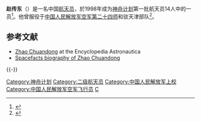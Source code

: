 {{NoteTA
|G1=Aero
}}
{{宇航员信息框
| 姓名          = 赵传东
| 照片          = 
| 标题          = 航天员
| 国籍          = {{PRC}}
| 出生日期      = 
| 出生地点      = {{PRC}}
| 之前职业      = 空军[[战斗机|战斗机]][[飞行员|飞行员]]
| 军阶          = [[File:PLAGF-0716-COL.png|30px]] [[中国人民解放军上校|中国人民解放军上校]]
| 选择          = 
| 太空时间      = 
| 任务          =
| 任务徽章      =
}}

'''赵传东'''（{{bd|20世纪|？||catIdx=Z赵}}）是一名中国[[航天员|航天员]]，於1998年成为[[神舟计划|神舟计划]]第一批航天员14人中的一员<ref>{{cite web |url = http://mil.cnwest.com/content/2008-09/25/content_1443534.htm |title=中国第8名航天员陈全首度曝光 来自巴山蜀水 |website=西部网 |language=zh-CN |access-date=2010-01-27 |archive-url=https://web.archive.org/web/20131203171118/http://mil.cnwest.com/content/2008-09/25/content_1443534.htm |archive-date=2013-12-03 |dead-url=yes }}</ref>。他曾服役于[[中国人民解放军空军第二十四师|中国人民解放军空军第二十四师]]和驻天津部队<ref>{{cite web |url = http://news.enorth.com.cn/system/2008/06/18/003414094.shtml |title=神舟七号待飞天 将实现中国航天员首次太空行走 |website=北方网 |language=zh-CN |access-date=2010-01-27 |archive-date=2017-08-31 |archive-url = https://web.archive.org/web/20170831133151/http://news.enorth.com.cn/system/2008/06/18/003414094.shtml |dead-url=no }}</ref>。

== 参考文献 ==
{{Reflist}}
{{ReflistH}}
* [http://www.astronautix.com/astros/zhandong.htm Zhao Chuandong] {{Wayback|url=http://www.astronautix.com/astros/zhandong.htm |date=20160708073458 }} at the Encyclopedia Astronautica
* [http://www.spacefacts.de/bios/international/english/zhao_chuandong.htm Spacefacts biography of Zhao Chuandong] {{Wayback|url=http://www.spacefacts.de/bios/international/english/zhao_chuandong.htm |date=20190716170645 }}
{{ReflistF}}

{{-}}
{{中国航天员}}

{{DEFAULTSORT:Z}}
[[Category:神舟计划|Category:神舟计划]]
[[Category:二级航天员|Category:二级航天员]]
[[Category:中国人民解放军上校|Category:中国人民解放军上校]]
[[Category:中国人民解放军空军飞行员|Category:中国人民解放军空军飞行员]]
[[Category:赵姓|C]]

{{China-mil-bio-stub}}